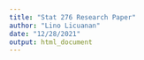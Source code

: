 ```yaml
---
title: "Stat 276 Research Paper"
author: "Lino Licuanan"
date: "12/28/2021"
output: html_document
---
```


```r

```